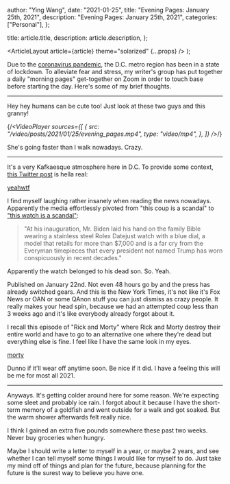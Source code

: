 
  author: "Ying Wang",
  date: "2021-01-25",
  title: "Evening Pages: January 25th, 2021",
  description: "Evening Pages: January 25th, 2021",
  categories: ["Personal"],
};

  title: article.title,
  description: article.description,
};

  <ArticleLayout article={article} theme="solarized" {...props} />
);

Due to the [coronavirus
pandemic](https://en.wikipedia.org/wiki/2019-20_coronavirus_pandemic), the D.C.
metro region has been in a state of lockdown. To alleviate fear and stress, my
writer's group has put together a daily "morning pages" get-together on Zoom in
order to touch base before starting the day. Here's some of my brief thoughts.

---

Hey hey humans can be cute too! Just look at these two guys and this granny!

{/*<VideoPlayer
  sources={[
    {
      src: "/video/posts/2021/01/25/evening_pages.mp4",
      type: "video/mp4",
    },
  ]}
/>*/}

She's going faster than I walk nowadays. Crazy.

---

It's a very Kafkaesque atmosphere here in D.C. To provide some context, [this
Twitter post](https://twitter.com/dgleick/status/1348058618684440577) is hella
real:

[yeahwtf](/img/posts/2021/01/25/evening_pages.png)

I find myself laughing rather insanely when reading the news nowadays.
Apparently the media effortlessly pivoted from "this coup is a scandal" to
["this watch is a
scandal"](https://www.nytimes.com/2021/01/22/fashion/mens-style/rolex-biden.html):

> "At his inauguration, Mr. Biden laid his hand on the family Bible wearing a
> stainless steel Rolex Datejust watch with a blue dial, a model that retails
> for more than $7,000 and is a far cry from the Everyman timepieces that every
> president not named Trump has worn conspicuously in recent decades."

Apparently the watch belonged to his dead son. So. Yeah.

Published on January 22nd. Not even 48 hours go by and the press has already
switched gears. And this is the New York Times, it's not like it's Fox News or
OAN or some QAnon stuff you can just dismiss as crazy people. It really makes
your head spin, because we had an attempted coup less than 3 weeks ago and it's
like everybody already forgot about it.

I recall this episode of "Rick and Morty" where Rick and Morty destroy their
entire world and have to go to an alternative one where they're dead but
everything else is fine. I feel like I have the same look in my eyes.

[morty](/img/posts/2021/01/25/evening_pages_2.png)

Dunno if it'll wear off anytime soon. Be nice if it did. I have a feeling this
will be me for most all 2021.

---

Anyways. It's getting colder around here for some reason. We're expecting some
sleet and probably ice rain. I forgot about it because I have the short-term
memory of a goldfish and went outside for a walk and got soaked. But the warm
shower afterwards felt really nice.

I think I gained an extra five pounds somewhere these past two weeks. Never buy
groceries when hungry.

Maybe I should write a letter to myself in a year, or maybe 2 years, and see
whether I can tell myself some things I would like for myself to do. Just take
my mind off of things and plan for the future, because planning for the future
is the surest way to believe you have one.
